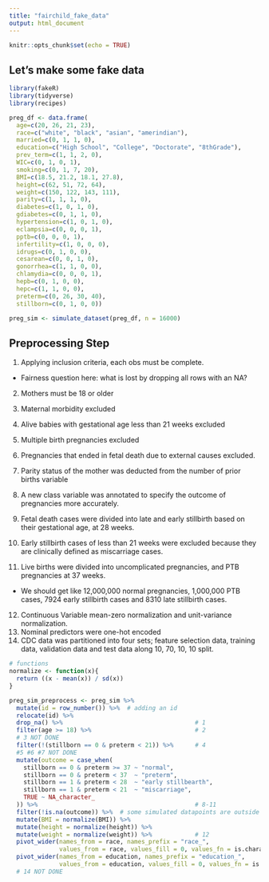 ```yaml
---
title: "fairchild_fake_data"
output: html_document
---
```


```r
knitr::opts_chunk$set(echo = TRUE)
```

## Let's make some fake data

```r
library(fakeR)
library(tidyverse)
library(recipes)
```

```r
preg_df <- data.frame(
  age=c(20, 26, 21, 23), 
  race=c("white", "black", "asian", "amerindian"), 
  married=c(0, 1, 1, 0), 
  education=c("High School", "College", "Doctorate", "8thGrade"), 
  prev_term=c(1, 1, 2, 0), 
  WIC=c(0, 1, 0, 1), 
  smoking=c(0, 1, 7, 20), 
  BMI=c(18.5, 21.2, 18.1, 27.8), 
  height=c(62, 51, 72, 64), 
  weight=c(150, 122, 143, 111), 
  parity=c(1, 1, 1, 0), 
  diabetes=c(1, 0, 1, 0), 
  gdiabetes=c(0, 1, 1, 0), 
  hypertension=c(1, 0, 1, 0), 
  eclampsia=c(0, 0, 0, 1), 
  pptb=c(0, 0, 0, 1), 
  infertility=c(1, 0, 0, 0), 
  idrugs=c(0, 1, 0, 0), 
  cesarean=c(0, 0, 1, 0), 
  gonorrhea=c(1, 1, 0, 0), 
  chlamydia=c(0, 0, 0, 1), 
  hepb=c(0, 1, 0, 0), 
  hepc=c(1, 1, 0, 0), 
  preterm=c(0, 26, 30, 40), 
  stillborn=c(0, 1, 0, 0))

preg_sim <- simulate_dataset(preg_df, n = 16000)
```

## Preprocessing Step

1) Applying inclusion criteria, each obs must be complete.
- Fairness question here: what is lost by dropping all rows with an NA?
2) Mothers must be 18 or older
3) Maternal morbidity excluded
4) Alive babies with gestational age less than 21 weeks excluded
5) Multiple birth pregnancies excluded
6) Pregnancies that ended in fetal death due to external causes excluded.

7) Parity status of the mother was deducted from the number of prior births variable
8) A new class variable was annotated to specify the outcome of pregnancies more accurately. 
9) Fetal death cases were divided into late and early stillbirth based on their gestational age, at 28 weeks.
10) Early stillbirth cases of less than 21 weeks were excluded because they are clinically defined as miscarriage cases. 
11) Live births were divided into uncomplicated pregnancies, and PTB pregnancies at 37 weeks.
- We should get like 12,000,000 normal pregnancies, 1,000,000 PTB cases, 7924 early stillbirth cases and 8310 late stillbirth cases.

12) Continuous Variable mean-zero normalization and unit-variance normalization. 
13) Nominal predictors were one-hot encoded
14) CDC data was partitioned into four sets; feature selection data, training data, validation data and test data along 10, 70, 10, 10 split.

```r
# functions
normalize <- function(x){
  return ((x - mean(x)) / sd(x))
}
```

```r
preg_sim_preprocess <- preg_sim %>%
  mutate(id = row_number()) %>%  # adding an id
  relocate(id) %>%
  drop_na() %>%                                     # 1
  filter(age >= 18) %>%                             # 2
  # 3 NOT DONE
  filter(!(stillborn == 0 & preterm < 21)) %>%      # 4
  #5 #6 #7 NOT DONE
  mutate(outcome = case_when(
    stillborn == 0 & preterm >= 37 ~ "normal",
    stillborn == 0 & preterm < 37  ~ "preterm",
    stillborn == 1 & preterm < 28  ~ "early stillbearth",
    stillborn == 1 & preterm < 21  ~ "miscarriage",
    TRUE ~ NA_character_
  )) %>%                                            # 8-11
  filter(!is.na(outcome)) %>%  # some simulated datapoints are outside our stillborn/preterm bounds
  mutate(BMI = normalize(BMI)) %>%
  mutate(height = normalize(height)) %>%
  mutate(weight = normalize(weight)) %>%            # 12
  pivot_wider(names_from = race, names_prefix = "race_",
              values_from = race, values_fill = 0, values_fn = is.character) %>%
  pivot_wider(names_from = education, names_prefix = "education_",
              values_from = education, values_fill = 0, values_fn = is.character)  # 13
  # 14 NOT DONE
```
